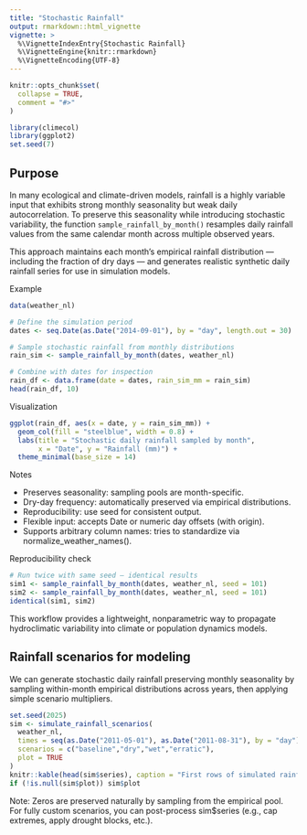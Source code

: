 ```yaml
---
title: "Stochastic Rainfall"
output: rmarkdown::html_vignette
vignette: >
  %\VignetteIndexEntry{Stochastic Rainfall}
  %\VignetteEngine{knitr::rmarkdown}
  %\VignetteEncoding{UTF-8}
---
```


```r
knitr::opts_chunk$set(
  collapse = TRUE,
  comment = "#>"
)
```

```r
library(climecol)
library(ggplot2)
set.seed(7)
```

## Purpose

In many ecological and climate-driven models, rainfall is a highly variable input
that exhibits strong monthly seasonality but weak daily autocorrelation.
To preserve this seasonality while introducing stochastic variability, the function
`sample_rainfall_by_month()` resamples daily rainfall values from the same
calendar month across multiple observed years.

This approach maintains each month’s empirical rainfall distribution — including
the fraction of dry days — and generates realistic synthetic daily rainfall series
for use in simulation models.

Example

```r
data(weather_nl)

# Define the simulation period
dates <- seq.Date(as.Date("2014-09-01"), by = "day", length.out = 30)

# Sample stochastic rainfall from monthly distributions
rain_sim <- sample_rainfall_by_month(dates, weather_nl)

# Combine with dates for inspection
rain_df <- data.frame(date = dates, rain_sim_mm = rain_sim)
head(rain_df, 10)
```

Visualization

```r
ggplot(rain_df, aes(x = date, y = rain_sim_mm)) +
  geom_col(fill = "steelblue", width = 0.8) +
  labs(title = "Stochastic daily rainfall sampled by month",
       x = "Date", y = "Rainfall (mm)") +
  theme_minimal(base_size = 14)
```


Notes

-	Preserves seasonality: sampling pools are month-specific.
-	Dry-day frequency: automatically preserved via empirical distributions.
-	Reproducibility: use seed for consistent output.
-	Flexible input: accepts Date or numeric day offsets (with origin).
-	Supports arbitrary column names: tries to standardize via normalize_weather_names().

Reproducibility check

```r
# Run twice with same seed — identical results
sim1 <- sample_rainfall_by_month(dates, weather_nl, seed = 101)
sim2 <- sample_rainfall_by_month(dates, weather_nl, seed = 101)
identical(sim1, sim2)
```

This workflow provides a lightweight, nonparametric way to propagate
hydroclimatic variability into climate or population dynamics models.


## Rainfall scenarios for modeling

We can generate stochastic daily rainfall preserving monthly seasonality by sampling
within-month empirical distributions across years, then applying simple scenario multipliers.

```r
set.seed(2025)
sim <- simulate_rainfall_scenarios(
  weather_nl,
  times = seq(as.Date("2011-05-01"), as.Date("2011-08-31"), by = "day"),
  scenarios = c("baseline","dry","wet","erratic"),
  plot = TRUE
)
knitr::kable(head(sim$series), caption = "First rows of simulated rainfall series")
if (!is.null(sim$plot)) sim$plot
```

Note: Zeros are preserved naturally by sampling from the empirical pool.
For fully custom scenarios, you can post-process sim$series (e.g., cap extremes, apply drought blocks, etc.).











